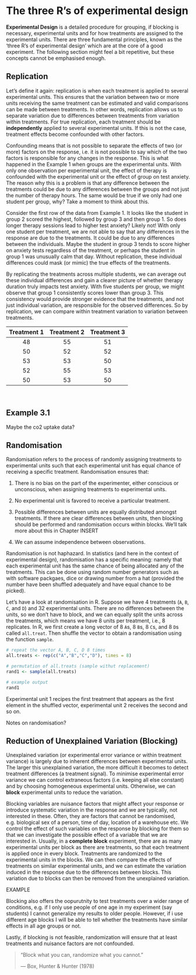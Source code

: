 # The three R's of experimental design

**Experimental Design** is a detailed procedure for grouping, if blocking is necessary, experimental units and for how treatments are assigned to the experimental units. There are three fundamental principles, known as the 'three R's of experimental design' which are at the core of a good experiment. The following section might feel a bit repetitive, but these concepts cannot be emphasised enough. 

## Replication 

Let's define it again: replication is when each treatment is applied to several experimental units. This ensures that the variation between two or more units receiving the same treatment can be estimated and valid comparisons can be made between treatments. In other words, replication allows us to separate variation due to differences between treatments from variation within treatments. For true replication, each treatment should be **independently** applied to several experimental units. If this is not the case, treatment effects become confounded with other factors. 

Confounding means that is not possible to separate the effects of two (or more) factors on the response, i.e. it is not possible to say which of the two factors is responsible for any changes in the response. This is what happened in the Example 1 when groups are the experimental units. With only one observation per experimental unit, the effect of therapy is confounded with the experimental unit or the effect of group on test anxiety. The reason why this is a problem is that any difference between the treatments could be due to any differences between the groups and not just the number of therapy hours. The same would be true if we only had one student per group, why? Take a moment to think about this.  

Consider the first row of the data from Example 1. It looks like the student in group 2 scored the highest, followed by group 3 and then group 1. So does longer therapy sessions lead to higher test anxiety? Likely not! With only one student per treatment, we are not able to say that any differences in the response are due to the treatments. It could be due to any differences between the individuals. Maybe the student in group 3 tends to score higher on anxiety tests regardless of the treatment, or perhaps the student in group 1 was unusually calm that day. Without replication, these individual differences could mask (or mimic) the true effects of the treatments.

By replicating the treatments across multiple students, we can average out these individual differences and gain a clearer picture of whether therapy duration truly impacts test anxiety. With five students per group, we might observe that group 1 consistently scores lower than group 3. This consistency would provide stronger evidence that the treatments, and not just individual variation, are responsible for the observed differences. So by replication, we can compare within treatment variation to variation between treatments.


| Treatment 1 | Treatment 2 | Treatment 3 |
|:---:|:---:|:---:|
| 48 | 55 | 51 |
| 50 | 52 | 52 |
| 53 | 53 | 50 |
| 52 | 55 | 53 |
| 50 | 53 | 50 |

\


:::{.callout-tip icon=false}

## Example 3.1


Maybe the co2 uptake data?


::: 

## Randomisation 

Randomisation refers to the process of randomly assigning treatments to experimental units such that each experimental unit has equal chance of receiving a specific treatment. Randomisation ensures that: 

1. There is no bias on the part of the experimenter, either conscious or unconscious, when assigning treatments to experimental units. 

2. No experimental unit is favored to receive a particular treatment. 

3. Possible differences between units are equally distributed amongst treatments. If there are clear differences between units, then blocking should be performed and randomisation occurs within blocks. We'll talk more about this in Chapter INSERT 

4. We can assume independence between observations. 

Randomisation is not haphazard. In statistics (and here in the context of experimental design), randomisation has a specific meaning: namely that each experimental unit has the same chance of being allocated any of the treatments. This can be done using random number generators such as with software packgaes, dice or drawing number from a hat (provided the number have been shuffled adequately and have equal chance to be picked). 

Let's have a look at randomisation in R. Suppose we have 4 treatments (`A`, `B`, `C`, and `D`) and 32 experimental units. There are no differences between the units, so we don't have to block, and we can equally split the units across the treatments, which means we have 8 units per treatment, i.e., 8 replicates. In R, we first create a long vector of 8 `A`s, 8 `B`s, 8 `C`s, and 8 `D`s called `all.treat`. Then shuffle the vector to obtain a randomisation using the function `sample`.


```r

# repeat the vector A, B, C, D 8 times 
all.treats <- rep(c("A","B","C","D"), times = 8)

# permutation of all.treats (sample withut replacement)
rand1 <- sample(all.treats)

# example output
rand1

```


Experimental unit 1 recipes the first treatment that appears as the first element in the shuffled vector, experimental unit 2 receives the second and so on. 

Notes on randomisation? 

## Reduction of Unexplained Variation (Blocking)

Unexplained variation (or experimental error variance or within treatment variance) is largely due to inherent differences between experimental units. The larger this unexplained variation, the more difficult it becomes to detect treatment differences (a treatment signal). To minimise experimental error variance we can control extraneous factors (i.e. keeping all else constant) and by choosing homogeneous experimental units. Otherwise, we can **block** experimental units to reduce the variation. 

Blocking variables are nuisance factors that might affect your response or introduce systematic variation in the response and we are typically, not interested in these. Often, they are factors that cannot be randomised, e.g. biological sex of a person, time of day, location of a warehouse etc. We control the effect of such variables on the response by blocking for them so that we can investigate the possible effect of a variable that we are interested in. Usually, in a **complete block** experiment, there are as many experimental units per block as there are treatments, so that each treatment is applied once in every block. Treatments are randomized to the experimental units in the blocks. We can then compare the effects of treatments on similar experimental units, and we can estimate the variation induced in the response due to the differences between blocks. This variation due to blocks can then be removed from the unexplained variation. 

EXAMPLE 

Blocking also offers the oopurutnity to test treatments over a wider range of conditions, e.g. if I only use people of one age in my experiment (say students) I cannot generalize my results to older people. However, if i use different age blocks I will be able to tell whether the treatments have similar effects in all age groups or not. 

Lastly, if blocking is not feasible, randomization will ensure that at least treatments and nuisance factors are not confounded. 


> "Block what you can, randomize what you cannot."
>
> — Box, Hunter & Hunter (1978)






